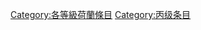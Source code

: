 {{catmore1|[[Wikipedia:荷蘭專題|Wikipedia:荷蘭專題]]}}
{{Articles by Quality|topic=荷兰|project=荷兰|format=toc}}
{{emptycat}}

[[Category:各等級荷蘭條目|Category:各等級荷蘭條目]]
[[Category:丙级条目|Category:丙级条目]]